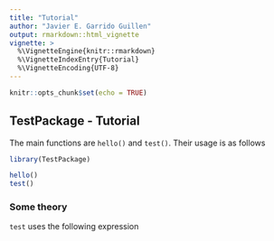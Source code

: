 ```yaml
---
title: "Tutorial"
author: "Javier E. Garrido Guillen"
output: rmarkdown::html_vignette
vignette: >
  %\VignetteEngine{knitr::rmarkdown}
  %\VignetteIndexEntry{Tutorial}
  %\VignetteEncoding{UTF-8}
---
```


```r
knitr::opts_chunk$set(echo = TRUE)
```

## TestPackage - Tutorial
The main functions are ``hello()`` and ``test()``. Their usage is as follows

```r
library(TestPackage)

hello()
test()
```

### Some theory
``test`` uses the following expression

\begin{align}
y = 1 + 1.
\end{align}




